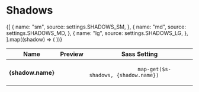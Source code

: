 
<Meta title="Styles/Shadows" />

# Shadows

<Canvas>
  <Story name="default">
    <Table>
      <thead>
        <tr>
          <th>Name</th>
          <th>Preview</th>
          <th>Sass Setting</th>
        </tr>
      </thead>
      <tbody>
        {[
          {
            name: "sm",
            source: settings.SHADOWS_SM,
          },
          {
            name: "md",
            source: settings.SHADOWS_MD,
          },
          {
            name: "lg",
            source: settings.SHADOWS_LG,
          },
        ].map((shadow) => (
          <tr key={shadow.source}>
            <th>{shadow.name}</th>
            <td>
              <span
                className={cx(styles["storybook-swatch"], styles["storybook-swatch--lg"])}
                style={{ boxShadow: shadow.source }}
              ></span>
            </td>
            <td>
              <code className="u-select--all">
                map-get($s-shadows, {shadow.name})
              </code>
            </td>
          </tr>
        ))}
      </tbody>
    </Table>
  </Story>
</Canvas>
